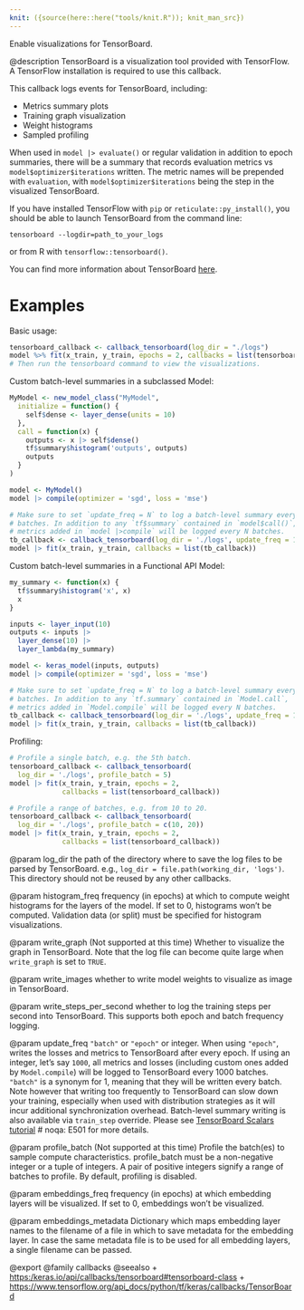 ```yaml
---
knit: ({source(here::here("tools/knit.R")); knit_man_src})
---
```

Enable visualizations for TensorBoard.

@description
TensorBoard is a visualization tool provided with TensorFlow. A TensorFlow
installation is required to use this callback.

This callback logs events for TensorBoard, including:

* Metrics summary plots
* Training graph visualization
* Weight histograms
* Sampled profiling

When used in `model |> evaluate()` or regular validation
in addition to epoch summaries, there will be a summary that records
evaluation metrics vs `model$optimizer$iterations` written. The metric names
will be prepended with `evaluation`, with `model$optimizer$iterations` being
the step in the visualized TensorBoard.

If you have installed TensorFlow with `pip` or `reticulate::py_install()`, you should be able
to launch TensorBoard from the command line:

```
tensorboard --logdir=path_to_your_logs
```
or from R with `tensorflow::tensorboard()`.

You can find more information about TensorBoard
[here](https://www.tensorflow.org/get_started/summaries_and_tensorboard).

# Examples
Basic usage:

```r
tensorboard_callback <- callback_tensorboard(log_dir = "./logs")
model %>% fit(x_train, y_train, epochs = 2, callbacks = list(tensorboard_callback))
# Then run the tensorboard command to view the visualizations.
```

Custom batch-level summaries in a subclassed Model:

```r
MyModel <- new_model_class("MyModel",
  initialize = function() {
    self$dense <- layer_dense(units = 10)
  },
  call = function(x) {
    outputs <- x |> self$dense()
    tf$summary$histogram('outputs', outputs)
    outputs
  }
)

model <- MyModel()
model |> compile(optimizer = 'sgd', loss = 'mse')

# Make sure to set `update_freq = N` to log a batch-level summary every N
# batches. In addition to any `tf$summary` contained in `model$call()`,
# metrics added in `model |>compile` will be logged every N batches.
tb_callback <- callback_tensorboard(log_dir = './logs', update_freq = 1)
model |> fit(x_train, y_train, callbacks = list(tb_callback))
```

Custom batch-level summaries in a Functional API Model:

```r
my_summary <- function(x) {
  tf$summary$histogram('x', x)
  x
}

inputs <- layer_input(10)
outputs <- inputs |>
  layer_dense(10) |>
  layer_lambda(my_summary)

model <- keras_model(inputs, outputs)
model |> compile(optimizer = 'sgd', loss = 'mse')

# Make sure to set `update_freq = N` to log a batch-level summary every N
# batches. In addition to any `tf.summary` contained in `Model.call`,
# metrics added in `Model.compile` will be logged every N batches.
tb_callback <- callback_tensorboard(log_dir = './logs', update_freq = 1)
model |> fit(x_train, y_train, callbacks = list(tb_callback))
```

Profiling:

```r
# Profile a single batch, e.g. the 5th batch.
tensorboard_callback <- callback_tensorboard(
  log_dir = './logs', profile_batch = 5)
model |> fit(x_train, y_train, epochs = 2,
             callbacks = list(tensorboard_callback))

# Profile a range of batches, e.g. from 10 to 20.
tensorboard_callback <- callback_tensorboard(
  log_dir = './logs', profile_batch = c(10, 20))
model |> fit(x_train, y_train, epochs = 2,
             callbacks = list(tensorboard_callback))
```

@param log_dir
the path of the directory where to save the log files to be
parsed by TensorBoard. e.g.,
`log_dir = file.path(working_dir, 'logs')`.
This directory should not be reused by any other callbacks.

@param histogram_freq
frequency (in epochs) at which to compute
weight histograms for the layers of the model. If set to 0,
histograms won't be computed. Validation data (or split) must be
specified for histogram visualizations.

@param write_graph
(Not supported at this time)
Whether to visualize the graph in TensorBoard.
Note that the log file can become quite large
when `write_graph` is set to `TRUE`.

@param write_images
whether to write model weights to visualize as image in
TensorBoard.

@param write_steps_per_second
whether to log the training steps per second
into TensorBoard. This supports both epoch and batch frequency
logging.

@param update_freq
`"batch"` or `"epoch"` or integer. When using `"epoch"`,
writes the losses and metrics to TensorBoard after every epoch.
If using an integer, let's say `1000`, all metrics and losses
(including custom ones added by `Model.compile`) will be logged to
TensorBoard every 1000 batches. `"batch"` is a synonym for 1,
meaning that they will be written every batch.
Note however that writing too frequently to TensorBoard can slow
down your training, especially when used with distribution
strategies as it will incur additional synchronization overhead.
Batch-level summary writing is also available via `train_step`
override. Please see
[TensorBoard Scalars tutorial](
    https://www.tensorflow.org/tensorboard/scalars_and_keras#batch-level_logging)  # noqa: E501
for more details.

@param profile_batch
(Not supported at this time)
Profile the batch(es) to sample compute characteristics.
profile_batch must be a non-negative integer or a tuple of integers.
A pair of positive integers signify a range of batches to profile.
By default, profiling is disabled.

@param embeddings_freq
frequency (in epochs) at which embedding layers will be
visualized. If set to 0, embeddings won't be visualized.

@param embeddings_metadata
Dictionary which maps embedding layer names to the
filename of a file in which to save metadata for the embedding layer.
In case the same metadata file is to be
used for all embedding layers, a single filename can be passed.

@export
@family callbacks
@seealso
+ <https:/keras.io/api/callbacks/tensorboard#tensorboard-class>
+ <https://www.tensorflow.org/api_docs/python/tf/keras/callbacks/TensorBoard>
